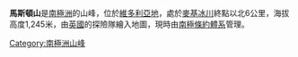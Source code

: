 {{coord|76|54|S|162|12|E|source:GNIS|display=title}}

'''馬斯頓山'''是[[南極洲|南極洲]]的山峰，位於[[維多利亞地|維多利亞地]]，處於[[麥基冰川|麥基冰川]]終點以北6公里，海拔高度1,245米，由[[英國|英國]]的探險隊繪入地圖，現時由[[南極條約體系|南極條約體系]]管理。

{{DEFAULTSORT:Mount Marston}}
[[Category:南極洲山峰|Category:南極洲山峰]]


{{ScottCoast-geo-stub}}